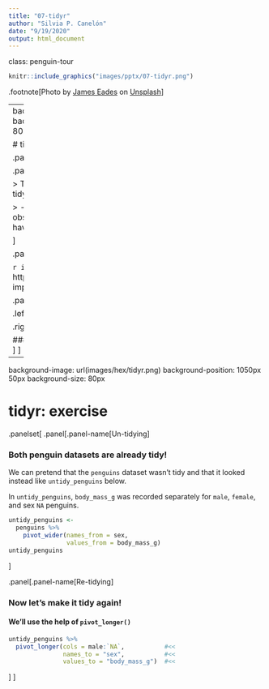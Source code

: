 ```yaml
---
title: "07-tidyr"
author: "Silvia P. Canelón"
date: "9/19/2020"
output: html_document
---
```


class: penguin-tour

```r
knitr::include_graphics("images/pptx/07-tidyr.png")
```

.footnote[<span>Photo by <a href="https://unsplash.com/@eadesstudio?utm_source=unsplash&amp;utm_medium=referral&amp;utm_content=creditCopyText">James Eades</a> on <a href="https://unsplash.com/collections/12240655/palmerpenguins/d5aed8c855e26061e5e651d3f180b76d?utm_source=unsplash&amp;utm_medium=referral&amp;utm_content=creditCopyText">Unsplash</a></span>
]

---
background-image: url(images/hex/tidyr.png)
background-position: 1050px 50px
background-size: 80px
  
# tidyr: info

.panelset[

.panel[.panel-name[Overview]
[From R for Data Science](https://r4ds.had.co.nz/tidy-data.html):

> There are three interrelated rules which make a dataset tidy:

> - Each variable must have its own column.
> - Each observation must have its own row.
> - Each value must have its own cell.
![](https://d33wubrfki0l68.cloudfront.net/6f1ddb544fc5c69a2478e444ab8112fb0eea23f8/91adc/images/tidy-1.png)

]

.panel[.panel-name[Cheatsheet]

`r icon::fa("file-pdf")` PDF: https://github.com/rstudio/cheatsheets/raw/master/data-import.pdf
![](https://raw.githubusercontent.com/rstudio/cheatsheets/master/pngs/thumbnails/data-import-cheatsheet-thumbs.png)
]

.panel[.panel-name[Reading]

.left-column[
```r
knitr::include_graphics("images/r4ds-cover.png")
```
]

.right-column[
### R for Data Science: [Ch 12 Tidy data](https://r4ds.had.co.nz/tidy-data.html)

### Package documentation: https://tidyr.tidyverse.org/
]
]
]

---
background-image: url(images/hex/tidyr.png)
background-position: 1050px 50px
background-size: 80px

# tidyr: exercise

.panelset[
.panel[.panel-name[Un-tidying]

### Both penguin datasets are already tidy!

We can pretend that the `penguins` dataset wasn't tidy and that it looked instead like `untidy_penguins` below. 

In `untidy_penguins`, `body_mass_g` was recorded separately for `male`, `female`, and sex `NA` penguins.

```r
untidy_penguins <-
  penguins %>%
    pivot_wider(names_from = sex,
                values_from = body_mass_g)
untidy_penguins
```

]

.panel[.panel-name[Re-tidying]

### Now let's make it tidy again!

#### We'll use the help of `pivot_longer()`

```r
untidy_penguins %>%
  pivot_longer(cols = male:`NA`,           #<<
               names_to = "sex",           #<<
               values_to = "body_mass_g")  #<<
```
]
]